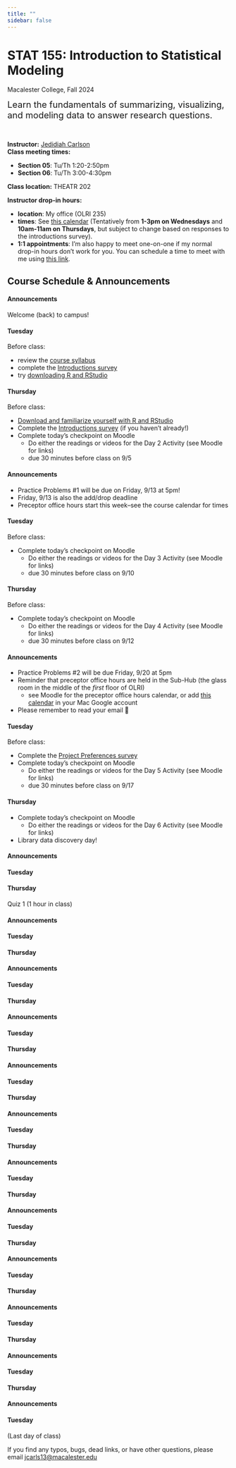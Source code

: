 ```yaml
---
title: ""
sidebar: false
---
```


# STAT 155: Introduction to Statistical Modeling

Macalester College, Fall 2024

<div style="font-size: 20px;">Learn the fundamentals of summarizing, visualizing, and modeling data to answer research questions.</div> <br>

**Instructor:** [Jedidiah Carlson](https://jedidiahcarlson.com) <br>
**Class meeting times:** 

- **Section 05**: Tu/Th 1:20-2:50pm
- **Section 06**: Tu/Th 3:00-4:30pm

**Class location:** THEATR 202 <br>

**Instructor drop-in hours:**

- **location**: My office (OLRI 235)
- **times**: See [this calendar](https://calendar.google.com/calendar/u/5?cid=Y19iZmU1MWU2MGYyY2U0MzQxZTY1MGE3YjUyNzI0NWUyNjRmMzg0MmQxNDVkNTY4NWMxNTEyMGVlNjM2MmQ5ZGEwQGdyb3VwLmNhbGVuZGFyLmdvb2dsZS5jb20) (Tentatively from **1-3pm on Wednesdays** and **10am-11am on Thursdays**, but subject to change based on responses to the introductions survey).
- **1:1 appointments**: I'm also happy to meet one-on-one if my normal drop-in hours don't work for you. You can schedule a time to meet with me using [this link](https://calendar.google.com/calendar/u/0/appointments/schedules/AcZssZ0pNmQwIYzKQcogC3cRSjfg9gDZvzT8Bk_LqXnsmO8NYA0vRJBoz_wGl4IXfk3vxIreKIqA2vbW).

## Course Schedule & Announcements

::: {.callout-tip icon=false collapse="true" title="Week 1: 9/2 - 9/6 (Data fundamentals, univariate visualization and summaries)"}

#### Announcements

Welcome (back) to campus!

#### Tuesday

Before class:

- review the [course syllabus](syllabus.qmd) 
- complete the [Introductions survey](https://forms.gle/mXYCQfrz7Qryk1vW8)
- try [downloading R and RStudio](tech_setup.qmd)


#### Thursday

Before class:

- [Download and familiarize yourself with R and RStudio](tech_setup.qmd)
- Complete the [Introductions survey](https://forms.gle/mXYCQfrz7Qryk1vW8) (if you haven’t already!)
- Complete today’s checkpoint on Moodle
  - Do either the readings or videos for the Day 2 Activity (see Moodle for links)
  - due 30 minutes before class on 9/5

:::


::: {.callout-tip icon=false collapse="true" title="Week 2: 9/9 - 9/13 (Simple linear regression)"}

#### Announcements

- Practice Problems #1 will be due on Friday, 9/13 at 5pm!
- Friday, 9/13 is also the add/drop deadline
- Preceptor office hours start this week--see the course calendar for times

#### Tuesday

Before class:

- Complete today’s checkpoint on Moodle
  - Do either the readings or videos for the Day 3 Activity (see Moodle for links)
  - due 30 minutes before class on 9/10


#### Thursday

Before class:

- Complete today’s checkpoint on Moodle
  - Do either the readings or videos for the Day 4 Activity (see Moodle for links)
  - due 30 minutes before class on 9/12

:::

::: {.callout-tip icon=false collapse="false" title="Week 3: 9/16 - 9/20 (Simple linear regression: model evaluation and variable transformations)"}

#### Announcements

- Practice Problems #2 will be due Friday, 9/20 at 5pm
- Reminder that preceptor office hours are held in the Sub-Hub (the glass room in the middle of the *first* floor of OLRI)
  - see Moodle for the preceptor office hours calendar, or add [this calendar](https://calendar.google.com/calendar/u/5?cid=Y181NGJlMTEzOWZmYzE1YmI0ZDBmYTc2OGM2MGJiODFjYmZiM2M2MGFhM2Y1OTFjMTM3YjBlNzBiOTkwYmQ0NjlhQGdyb3VwLmNhbGVuZGFyLmdvb2dsZS5jb20) in your Mac Google account
- Please remember to read your email 🥲

#### Tuesday

Before class:

- Complete the [Project Preferences survey](https://forms.gle/1zrKb8c7pGwHjWxh7)
- Complete today’s checkpoint on Moodle
  - Do either the readings or videos for the Day 5 Activity (see Moodle for links)
  - due 30 minutes before class on 9/17


#### Thursday
- Complete today’s checkpoint on Moodle
  - Do either the readings or videos for the Day 6 Activity (see Moodle for links)
- Library data discovery day!

:::

::: {.callout-tip icon=false collapse="true" title="Week 4: 9/23 - 9/27 (Simple linear regression: categorical predictors)"}

#### Announcements

#### Tuesday

#### Thursday

Quiz 1 (1 hour in class)

:::

::: {.callout-tip icon=false collapse="true" title="Week 5: 9/30 - 10/4 (Multiple linear regression: confounding)"}

#### Announcements

#### Tuesday

#### Thursday

:::

::: {.callout-tip icon=false collapse="true" title="Week 6: 10/7 - 10/11 (Multiple linear regression: interaction)"}

#### Announcements

#### Tuesday

#### Thursday

:::

::: {.callout-tip icon=false collapse="true" title="Week 7: 10/14 - 10/18 (Multiple linear regression: model building) (Fall Break)"}

#### Announcements

#### Tuesday

#### Thursday

:::

::: {.callout-tip icon=false collapse="true" title="Week 8: 10/21 - 10/25 (Logistic regression)"}

#### Announcements

#### Tuesday

#### Thursday

:::

::: {.callout-tip icon=false collapse="true" title="Week 9: 10/28 - 11/1 (Tools for statistical inference)"}

#### Announcements

#### Tuesday

#### Thursday

:::

::: {.callout-tip icon=false collapse="true" title="Week 10: 11/4 - 11/8 (Confidence intervals)"}

#### Announcements

#### Tuesday

#### Thursday

:::

::: {.callout-tip icon=false collapse="true" title="Week 11: 11/11 - 11/15 (Hypothesis testing)"}

#### Announcements

#### Tuesday

#### Thursday

:::

::: {.callout-tip icon=false collapse="true" title="Week 12: 11/18 - 11/22 (Hypothesis testing)"}

#### Announcements

#### Tuesday

#### Thursday

:::

::: {.callout-tip icon=false collapse="true" title="Week 13: 11/25 - 11/29 (Hypothesis testing, p-values) (Thanksgiving Break)"}

#### Announcements

#### Tuesday

#### Thursday

:::

::: {.callout-tip icon=false collapse="true" title="Week 14: 12/2 - 12/6 (Project work)"}

#### Announcements

#### Tuesday

#### Thursday

:::

::: {.callout-tip icon=false collapse="true" title="Week 15: 12/9 - 12/13 (Project work, paper, and presentations)"}
#### Announcements

#### Tuesday

(Last day of class)

:::

If you find any typos, bugs, dead links, or have other questions, please email <jcarls13@macalester.edu>
